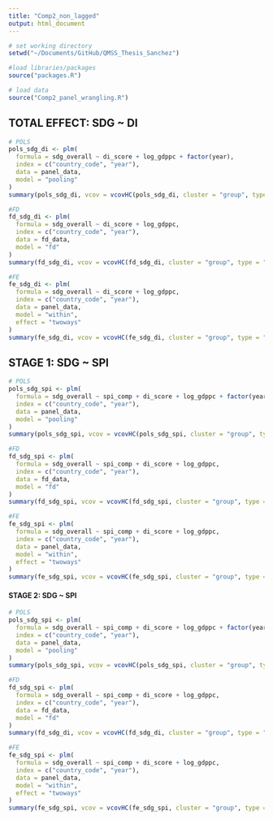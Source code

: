 ```yaml
---
title: "Comp2_non_lagged"
output: html_document
---
```

```r
# set working directory
setwd("~/Documents/GitHub/QMSS_Thesis_Sanchez")

#load libraries/packages
source("packages.R")

# load data
source("Comp2_panel_wrangling.R")
```

## TOTAL EFFECT: SDG ~ DI ## 
```r
# POLS 
pols_sdg_di <- plm(
  formula = sdg_overall ~ di_score + log_gdppc + factor(year),
  index = c("country_code", "year"),
  data = panel_data,
  model = "pooling"
)
summary(pols_sdg_di, vcov = vcovHC(pols_sdg_di, cluster = "group", type = "HC1")) # Robust SEs

#FD
fd_sdg_di <- plm(
  formula = sdg_overall ~ di_score + log_gdppc,
  index = c("country_code", "year"),
  data = fd_data, 
  model = "fd"
) 
summary(fd_sdg_di, vcov = vcovHC(fd_sdg_di, cluster = "group", type = "HC1"))

#FE
fe_sdg_di <- plm(
  formula = sdg_overall ~ di_score + log_gdppc,
  index = c("country_code", "year"),
  data = panel_data,
  model = "within",
  effect = "twoways"
)
summary(fe_sdg_di, vcov = vcovHC(fe_sdg_di, cluster = "group", type = "HC1")) # Robust SEs
```

## STAGE 1: SDG ~ SPI ## 
```r
# POLS 
pols_sdg_spi <- plm(
  formula = sdg_overall ~ spi_comp + di_score + log_gdppc + factor(year),
  index = c("country_code", "year"),
  data = panel_data,
  model = "pooling"
)
summary(pols_sdg_spi, vcov = vcovHC(pols_sdg_spi, cluster = "group", type = "HC1")) # Robust SEs

#FD
fd_sdg_spi <- plm(
  formula = sdg_overall ~ spi_comp + di_score + log_gdppc,
  index = c("country_code", "year"),
  data = fd_data, 
  model = "fd"
) 
summary(fd_sdg_spi, vcov = vcovHC(fd_sdg_spi, cluster = "group", type = "HC1"))

#FE
fe_sdg_spi <- plm(
  formula = sdg_overall ~ spi_comp + di_score + log_gdppc,
  index = c("country_code", "year"),
  data = panel_data,
  model = "within",
  effect = "twoways"
)
summary(fe_sdg_spi, vcov = vcovHC(fe_sdg_spi, cluster = "group", type = "HC1")) # Robust SEs
```

#### STAGE 2: SDG ~ SPI ####
```r
# POLS
pols_sdg_spi <- plm(
  formula = sdg_overall ~ spi_comp + di_score + log_gdppc + factor(year),
  index = c("country_code", "year"),
  data = panel_data,
  model = "pooling"
)
summary(pols_sdg_spi, vcov = vcovHC(pols_sdg_spi, cluster = "group", type = "HC1")) # Robust SEs

#FD
fd_sdg_spi <- plm(
  formula = sdg_overall ~ spi_comp + di_score + log_gdppc,
  index = c("country_code", "year"),
  data = fd_data, 
  model = "fd"
) 
summary(fd_sdg_di, vcov = vcovHC(fd_sdg_di, cluster = "group", type = "HC1"))

#FE
fe_sdg_spi <- plm(
  formula = sdg_overall ~ spi_comp + di_score + log_gdppc,
  index = c("country_code", "year"),
  data = panel_data,
  model = "within", 
  effect = "twoways" 
)
summary(fe_sdg_spi, vcov = vcovHC(fe_sdg_spi, cluster = "group", type = "HC1")) # Robust SEs
```



